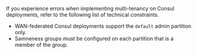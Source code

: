If you experience errors when implementing multi-tenancy on Consul deployments, refer to the following list of technical constraints.

- WAN-federated Consul deployments support the `default` admin partition only.
- Samneness groups must be configured on each partition that is a member of the group.